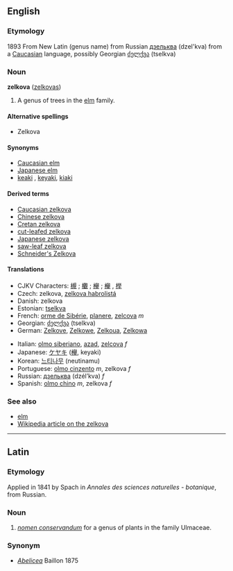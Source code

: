 ==English==
===Etymology===
1893 From New Latin (genus name) from Russian [[дзельква]] (dzel'kva) from a [[Caucasian]] language, possibly Georgian [[ძელქვა]] (tselkva)<!-- neither OED nor Kenkusha narrow it down further than Cauc. -->

===Noun===
'''zelkova''' ([[zelkovas]])

# A genus of trees in the [[elm]] family.
{{seeCites}}

====Alternative spellings====
*Zelkova<!-- OED supplement; capitalization variant is propably more a matter of inconsistent views on the treatment of biological names in English -->
<!-- "zelcova" is also frequently seen, "zelkoua" occasionally -->

====Synonyms====
*[[Caucasian elm]]
*[[Japanese elm]]<!-- seems to also refer to Ulmus japonica -->
*[[keaki]]<!-- Illus. Encyc. of Trees, 1978-->, [[keyaki]], [[kiaki]]<!-- both OED supplement -->

====Derived terms====
*[[Caucasian zelkova]]
*[[Chinese zelkova]]
*[[Cretan zelkova]]
*[[cut-leafed zelkova]]
*[[Japanese zelkova]]
*[[saw-leaf zelkova]]
*[[Schneider's Zelkova]]

====Translations====
{{top}}
*CJKV Characters: [[槻]]<!-- ja tsuki, looks like simp. of foll. -->; [[欟]]<!-- ja tsuki, looks like trad. of prev. -->; [[欅]]<!-- ja keyaki, looks like var of chin. -->; [[櫸]]<!-- chin. trad. -->, [[榉]]<!-- chin. simp. --> 
*Czech: zelkova, [[zelkova habrolistá]]
*Danish: zelkova
*Estonian: [[tselkva]]
*French: [[orme de Sibérie]], [[planere]], [[zelcova]] ''m''
*Georgian: [[ძელქვა]] (tselkva)
*German: [[Zelkove]], [[Zelkowe]], [[Zelkoua]], [[Zelkowa]]<!-- not sure which are considered correct but all are found -->
{{mid}}
*Italian: [[olmo siberiano]], [[azad]], [[zelcova]] ''f''
*Japanese: [[ケヤキ]] ([[欅]], keyaki)
*Korean: [[느티나무]] (neutinamu)
*Portuguese: [[olmo cinzento]] ''m'', zelkova ''f''
*Russian: [[дзельква]] (dzél’kva) ''f''
*Spanish: [[olmo chino]] ''m'', zelkova ''f''
{{bottom}}

===See also===
*[[elm]]
*[[w:Zelkova|Wikipedia article on the zelkova]]

----

==Latin==
===Etymology===
Applied in 1841 by Spach in ''Annales des sciences naturelles - botanique'', from Russian.
===Noun===
#''[[nomen conservandum]]'' for a genus of plants in the family Ulmaceae.
===Synonym===
*''[[Abelicea]]'' Baillon 1875